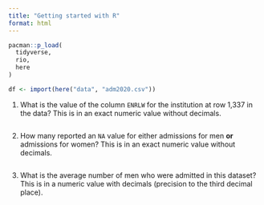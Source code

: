 ```yaml
---
title: "Getting started with R"
format: html
---
```


```r
pacman::p_load(
  tidyverse,
  rio,
  here
)
```

```r
df <- import(here("data", "adm2020.csv"))
```


1. What is the value of the column `ENRLW` for the institution at row 1,337 in the data? This is in an exact numeric value without decimals. 

```r

```



2. How many reported an `NA` value for either admissions for men **or** admissions for women? This is in an exact numeric value without decimals.

```r

```

3. What is the average number of men who were admitted in this dataset? This is in a numeric value with decimals (precision to the third decimal place). 

```r

```





